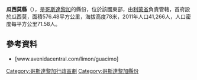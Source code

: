 '''瓜西莫縣'''（{{lang-es|Cantón de Guácimo}}），是[[哥斯達黎加|哥斯達黎加]]的縣份，位於該國東部，由[[利蒙省|利蒙省]]負責管轄，首府設於瓜西莫，面積576.48平方公里，海拔高度78米，2011年人口41,266人，人口密度每平方公里71.58人。

==參考資料==
* [www.avenidacentral.com/limon/guacimo]

{{哥斯達黎加省份}}
[[Category:哥斯達黎加行政區劃|Category:哥斯達黎加行政區劃]]
[[Category:哥斯達黎加縣份|Category:哥斯達黎加縣份]]